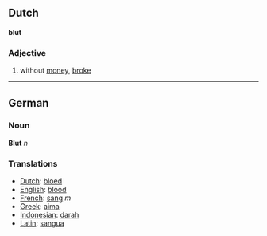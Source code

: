==Dutch==
'''blut'''
===Adjective===
# without [[money]], [[broke]]

----

==German==
===Noun===
'''Blut''' ''n''
===Translations===

*[[Dutch]]: [[bloed]]
*[[English]]: [[blood]]
*[[French]]: [[sang]] ''m''
*[[Greek]]: [[aima]]
*[[Indonesian]]: [[darah]]
*[[Latin]]: [[sangua]]